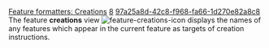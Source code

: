 [[Property:title|Feature formatters: Creations]]
[[Property:weight|8]]
[[Property:uuid|97a25a8d-42c8-f968-fa66-1d270e82a8c8]]
The feature '''creations''' view [[Image:feature-creations-icon]] displays the names of any features which appear in the current feature as targets of creation instructions.




